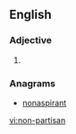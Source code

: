 ==English==

===Adjective===
{{en-adj|head=[[non]]-[[partisan]]}}

# {{alternative spelling of|nonpartisan}}

===Anagrams===
* [[nonaspirant#English|nonaspirant]]

[[vi:non-partisan]]